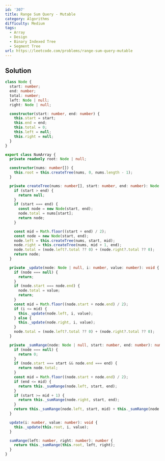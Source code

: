 ```yaml
---
id: '307'
title: Range Sum Query - Mutable
category: Algorithms
difficulty: Medium
tags:
  - Array
  - Design
  - Binary Indexed Tree
  - Segment Tree
url: https://leetcode.com/problems/range-sum-query-mutable
---
```


## Solution

```typescript filename="solution.ts" copy
class Node {
  start: number;
  end: number;
  total: number;
  left: Node | null;
  right: Node | null;

  constructor(start: number, end: number) {
    this.start = start;
    this.end = end;
    this.total = 0;
    this.left = null;
    this.right = null;
  }
}

export class NumArray {
  private readonly root: Node | null;

  constructor(nums: number[]) {
    this.root = this.createTree(nums, 0, nums.length - 1);
  }

  private createTree(nums: number[], start: number, end: number): Node | null {
    if (start > end) {
      return null;
    }
    if (start === end) {
      const node = new Node(start, end);
      node.total = nums[start];
      return node;
    }

    const mid = Math.floor((start + end) / 2);
    const node = new Node(start, end);
    node.left = this.createTree(nums, start, mid);
    node.right = this.createTree(nums, mid + 1, end);
    node.total = (node.left?.total ?? 0) + (node.right?.total ?? 0);
    return node;
  }

  private _update(node: Node | null, i: number, value: number): void {
    if (node === null) {
      return;
    }
    if (node.start === node.end) {
      node.total = value;
      return;
    }
    const mid = Math.floor((node.start + node.end) / 2);
    if (i <= mid) {
      this._update(node.left, i, value);
    } else {
      this._update(node.right, i, value);
    }
    node.total = (node.left?.total ?? 0) + (node.right?.total ?? 0);
  }

  private _sumRange(node: Node | null, start: number, end: number): number {
    if (node === null) {
      return 0;
    }
    if (node.start === start && node.end === end) {
      return node.total;
    }
    const mid = Math.floor((node.start + node.end) / 2);
    if (end <= mid) {
      return this._sumRange(node.left, start, end);
    }
    if (start >= mid + 1) {
      return this._sumRange(node.right, start, end);
    }
    return this._sumRange(node.left, start, mid) + this._sumRange(node.right, mid + 1, end);
  }

  update(i: number, value: number): void {
    this._update(this.root, i, value);
  }

  sumRange(left: number, right: number): number {
    return this._sumRange(this.root, left, right);
  }
}
```
